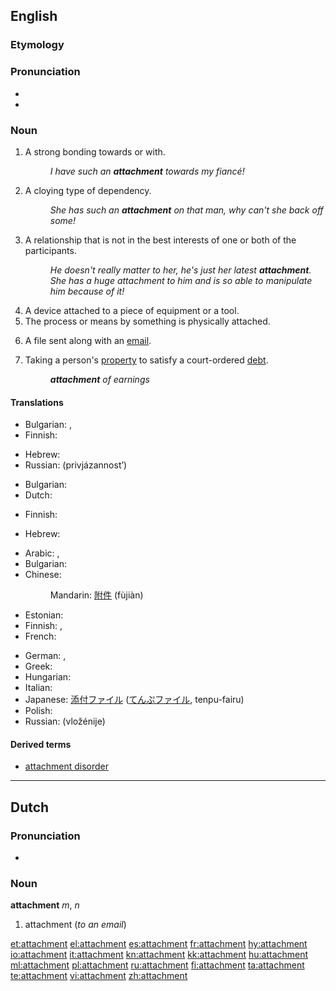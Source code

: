 {{slim-wikipedia|dab=attachment}}
==English==

===Etymology===
{{etystub}}

===Pronunciation===
* {{IPA|/əˈtæʧmənt/}}
* {{audio|en-us-attachment.ogg|Audio (US)}}

===Noun===
{{en-noun|s|-}}

# A strong bonding towards or with.
#: ''I have such an '''attachment''' towards my fiancé!''
# {{rfv-sense}} A cloying type of dependency.
#: ''She has such an '''attachment''' on that man, why can't she back off some!''
# {{rfv-sense}} A relationship that is not in the best interests of one or both of the participants.
#: ''He doesn't really matter to her, he's just her latest '''attachment'''.''
#: ''She has a huge attachment to him and is so able to manipulate him because of it!''
# A device attached to a piece of equipment or a tool.
# The process or means by something is physically attached.
# {{computing}} A file sent along with an [[email]].
# {{legal}} Taking a person's [[property]] to satisfy a court-ordered [[debt]].
#: '''''attachment''' of earnings''

====Translations====
{{trans-top|A strong bonding towards or with}}
* Bulgarian: {{t|bg|вярност}},  {{t|bg|привързаност}}
* Finnish: {{t-|fi|kiintymys}}
{{trans-mid}}
* Hebrew: {{t-|he|התדבקות|tr=hitdabqoot}}
* Russian: {{t+|ru|привязанность|f}} (privjázannost’)
{{trans-bottom}}

{{trans-top|A cloying type of dependency}}
* Bulgarian: {{t|bg|преданост}}
* Dutch: {{t-|nl|gehechtheid|f}}
{{trans-mid}}
* Finnish: {{t-|fi|kiintymys}}
{{trans-bottom}}

{{trans-top|A relationship that is not in the best interests of one or both of the participants}}
* Hebrew: {{t-|he|התדבקות|tr=hitdabqoot}}
{{trans-mid}}
{{trans-bottom}}

{{trans-top|A file sent along with an email}}
* Arabic: {{t|ar|إلحاق|m|tr='ílHaq}}, {{t|ar|ملحق|m|tr=múlHaq}}
* Bulgarian: {{t+|bg|приложение}}
* Chinese:
*: Mandarin: [[附件]] (fùjiàn)
* Estonian: {{t|et|kaasatud fail}}
* Finnish: {{t-|fi|liitetiedosto}}, {{t+|fi|liite}}
* French: {{t+|fr|pièce jointe}}
{{trans-mid}}
* German: {{t+|de|Anlage|f}}, {{t+|de|Anhang|m}}
* Greek: {{t+|el|επισύναψη|f}}
* Hungarian: {{t|hu|melléklet}}
* Italian: {{t+|it|allegato|m}}
* Japanese: [[添付ファイル]] ([[てんぷファイル]], tenpu-fairu)
* Polish: {{t+|pl|załącznik|m}}
* Russian: {{t|ru|вложение|n}} (vložénije)
{{trans-bottom}}

====Derived terms====
* [[attachment disorder]]

----

==Dutch==

===Pronunciation===
* {{IPA|/a'tæʧmɛnt/|lang=nl}}

===Noun===
'''attachment''' ''m'', ''n''

# attachment (''to an email'')

[[et:attachment]]
[[el:attachment]]
[[es:attachment]]
[[fr:attachment]]
[[hy:attachment]]
[[io:attachment]]
[[it:attachment]]
[[kn:attachment]]
[[kk:attachment]]
[[hu:attachment]]
[[ml:attachment]]
[[pl:attachment]]
[[ru:attachment]]
[[fi:attachment]]
[[ta:attachment]]
[[te:attachment]]
[[vi:attachment]]
[[zh:attachment]]